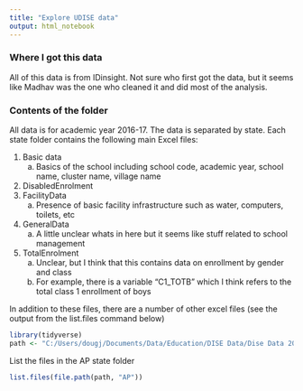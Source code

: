 ---
title: "Explore UDISE data"
output: html_notebook
---

### Where I got this data
All of this data is from IDinsight.  Not sure who first got the data, but it seems like Madhav was the one who cleaned it and did most of the analysis.

### Contents of the folder
All data is for academic year 2016-17.  The data is separated by state.  Each state folder contains the following main Excel files:

1. Basic data
    a. Basics of the school including school code, academic year, school name, cluster name, village name
2. DisabledEnrolment
3. FacilityData
    a. Presence of basic facility infrastructure such as water, computers, toilets, etc
4. GeneralData
    a. A little unclear whats in here but it seems like stuff related to school management
5. TotalEnrolment
    a. Unclear, but I think that this contains data on enrollment by gender and class
    b. For example, there is a variable "C1_TOTB" which I think refers to the total class 1 enrollment of boys
    
In addition to these files, there are a number of other excel files (see the output from the list.files command below)

```{r setup}
library(tidyverse)
path <- "C:/Users/dougj/Documents/Data/Education/DISE Data/Dise Data 2016-17 Excel"
```

List the files in the AP state folder
```{r}
list.files(file.path(path, "AP"))
```

